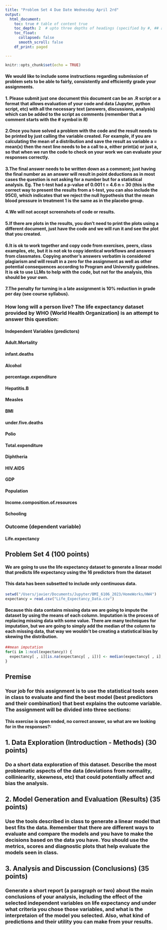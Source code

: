 ```yaml
---
title: "Problem Set 4 Due Date Wednesday April 2rd"
output: 
  html_document:
    toc: true # table of content true
    toc_depth: 2  # upto three depths of headings (specified by #, ## and ###)
    toc_float:
      collapsed: false
      smooth_scroll: false
    df_print: paged

---
```


```r
knitr::opts_chunk$set(echo = TRUE)
```

#### We would like to include some instructions regarding submission of problem sets to be able to fairly, consistently and efficiently grade your assignments.

#### 1. Please submit just one document this document can be an .R script or a format that allows evaluation of your code and data (Jupyter, python script, etc) with all the necessary text (answers, discussions, analysis) which can be added to the script as comments (remember that a comment starts with the # symbol in R)

#### 2.Once you have solved a problem with the code and the result needs to be printed by just calling the variable created. For example, if you are calculating the mean of a distribution and save the result as variable a = mean(x) then the next line needs to be a call to a, either print(a) or just a, so that when we run the code to check on your work we can evaluate your responses correctly.

#### 3.The final answer needs to be written down as a comment; just having the final number as an answer will result in point deductions as in most cases the question is not asking for a number but for a statistical analysis. Eg. The t-test had a p-value of 0.001 t = 4.6 n = 30 (this is the correct way to present the results from a t-test, you can also include the 95CI), which indicates that we reject the null hypothesis that the mean blood pressure in treatment 1 is the same as in the placebo group.

#### 4.We will not accept screenshots of code or results.

#### 5.If there are plots in the results, you don’t need to print the plots using a different document, just have the code and we will run it and see the plot that you created.

#### 6.It is ok to work together and copy code from exercises, peers, class examples, etc, but it is not ok to copy identical workflows and answers from classmates. Copying another’s answers verbatim is considered plagiarism and will result in a zero for the assignment as well as other potential consequences according to Program and University guidelines. It is ok to use LLMs to help with the code, but not for the analysis, this should be your own.

#### 7.The penalty for turning in a late assignment is 10% reduction in grade per day (see course syllabus). 

### How long will a person live? The life expectancy dataset provided by WHO (World Health Organization) is an attempt to answer this question:

#### Independent Variables (predictors)

#### Adult.Mortality
#### infant.deaths
#### Alcohol
#### percentage.expenditure
#### Hepatitis.B
#### Measles
#### BMI
#### under.five.deaths
#### Polio
#### Total.expenditure
#### Diphtheria
#### HIV.AIDS
#### GDP
#### Population
#### Income.composition.of.resources
#### Schooling

### Outcome (dependent variable)

#### Life.expectancy 

## Problem Set 4 (100 points)

#### We are going to use the life expectancy dataset to generate a linear model that predicts life expectancy using the 16 predictors from the dataset

#### This data has been subsetted to include only continuous data.

```r
setwd("/Users/javier/Documents/Jupyter/BMI_6106_2023/HomeWorks/HW4")
expectancy = read.csv("Life_Expectancy_Data.csv")
```


#### Because this data contains missing data we are going to impute the dataset by using the means of each column. Imputation is the process of replacing missing data with some value. There are many techniques for imputation, but we are going to simply add the median of the column to each missing data, that way we wouldn’t be creating a statistical bias by skewing the distribution. 

```r
##mean imputation
for(i in 1:ncol(expectancy)) {
  expectancy[ , i][is.na(expectancy[ , i])] <- median(expectancy[ , i], na.rm=TRUE)
}
```

## Premise
### Your job for this assignment is to use the statistical tools seen in class to evaluate and find the best model (best predictors and their combination) that best explains the outcome variable. The assignment will be divided into three sections:

#### This exercise is open ended, no correct answer, so what are we looking for in the responses?:

## 1. Data Exploration (Introduction - Methods) (30 points)
### Do a short data exploration of this dataset. Describe the most problematic aspects of the data (deviations from normality, colliniearity, skewness, etc) that could potentially affect and bias the analysis.

## 2. Model Generation and Evaluation (Results) (35 points)
### Use the tools described in class to generate a linear model that best fits the data. Remember that there are different ways to evaluate and compare the models and you have to make the decisions based on the data you have. You should use the metrics, scores and diagnostic plots that help evaluate the models seen in class.

## 3. Analysis and Discussion (Conclusions) (35 points)
### Generate a short report (a paragraph or two) about the main conclusions of your analysis, including the effect of the selected independent variables on life expectancy and under what criteria you chose those variables, and what is the interpretaion of the model you selected. Also, what kind of predictions and their utility you can make from your results.



